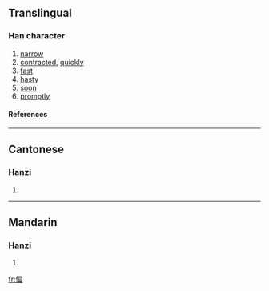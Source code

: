 ==Translingual==
===Han character===
{{Han char|rn=9|rad=人|as=16|sn=18|four=|canj=人卜水一 (OYEM)}}
# [[narrow]]
# [[contracted]], [[quickly]]
# [[fast]]
# [[hasty]]
# [[soon]]
# [[promptly]]
====References====
{{Han ref|kx=0121.140|hdz=10236.080|uh=34A0|ud=13472}}

----
==Cantonese==
===Hanzi===
{{yue-hanzi|jyut=|y=hai6}}
# {{defn|Cantonese}}

----
==Mandarin==
===Hanzi===
{{cmn-hanzi|pin=[[xiè]] (xie4)|wg=hsieh<sup>4</sup>}}
# {{defn|Mandarin}}

[[fr:㒠]]